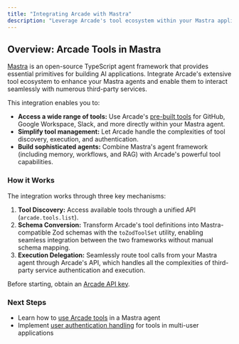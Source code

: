 ```yaml
---
title: "Integrating Arcade with Mastra"
description: "Leverage Arcade's tool ecosystem within your Mastra applications."
---
```



## Overview: Arcade Tools in Mastra

[Mastra](https://mastra.ai/docs) is an open-source TypeScript agent framework that provides essential primitives for building AI applications. Integrate Arcade's extensive tool ecosystem to enhance your Mastra agents and enable them to interact seamlessly with numerous third-party services.

This integration enables you to:

- **Access a wide range of tools:** Use Arcade's [pre-built tools](/toolkits) for GitHub, Google Workspace, Slack, and more directly within your Mastra agent.
- **Simplify tool management:** Let Arcade handle the complexities of tool discovery, execution, and authentication.
- **Build sophisticated agents:** Combine Mastra's agent framework (including memory, workflows, and RAG) with Arcade's powerful tool capabilities.

### How it Works

The integration works through three key mechanisms:

1.  **Tool Discovery:** Access available tools through a unified API (`arcade.tools.list`).
2.  **Schema Conversion:** Transform Arcade's tool definitions into Mastra-compatible Zod schemas with the `toZodToolSet` utility, enabling seamless integration between the two frameworks without manual schema mapping.
3.  **Execution Delegation:** Seamlessly route tool calls from your Mastra agent through Arcade's API, which handles all the complexities of third-party service authentication and execution.

<Callout type="info">Before starting, obtain an [Arcade API key](/home/getting-started/api-keys).</Callout>

### Next Steps

- Learn how to [use Arcade tools](/home/agent-frameworks/mastra/use-arcade-tools) in a Mastra agent
- Implement [user authentication handling](/home/agent-frameworks/mastra/user-auth-interrupts) for tools in multi-user applications
